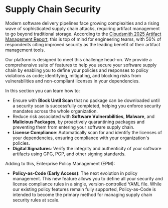 # Supply Chain Security

Modern software delivery pipelines face growing complexities and a rising wave of sophisticated supply chain attacks, requiring artifact management to go beyond traditional storage. According to the [Cloudsmith 2025 Artifact Management Report](https://cloudsmith.com/campaigns/2025-artifact-management-report), this is top of mind for engineering teams, with 56% of respondents citing improved security as the leading benefit of their artifact management tools.

Our platform is designed to meet this challenge head-on. We provide a comprehensive suite of features to help you secure your software supply chain by enabling you to define your policies and responses to policy violations as code; identifying, mitigating, and blocking risks from vulnerabilities and non-compliant licenses in your dependencies.

In this section you can learn how to:

- Ensure with **Block Until Scan** that no package can be downloaded until a security scan is successfully completed, helping you enforce security mandates across the whole organization.
- Reduce risk associated with **Software Vulnerabilities**, **Malware**, and **Malicious Packages**, by proactively quarantining packages and preventing them from entering your software supply chain.
- **License Compliance**: Automatically scan for and identify the licenses of your dependencies, ensuring compliance with your organization's policies.
- **Digital Signatures**: Verify the integrity and authenticity of your software artifacts using GPG, PGP, and other signing standards.

Adding to this, Enterprise Policy Management (EPM):

- **Policy-as-Code (Early Access)**: The next evolution in policy management. This new feature allows you to define all your security and license compliance rules in a single, version-controlled YAML file. While our existing policy features remain fully supported, Policy-as-Code is intended to become the primary method for managing supply chain security rules at scale.